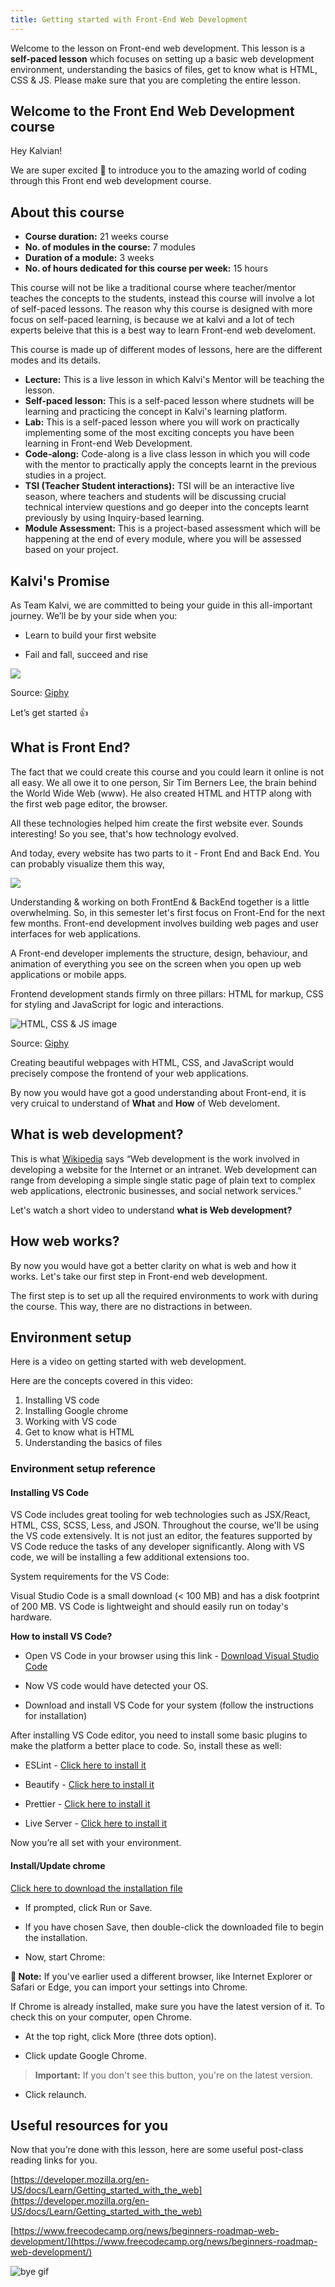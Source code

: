 ```yaml
---
title: Getting started with Front-End Web Development 
---
```



Welcome to the lesson on Front-end web development. This lesson is a **self-paced lesson** which focuses on setting up a basic web development environment, understanding the basics of files, get to know what is HTML, CSS & JS. Please make sure that you are completing the entire lesson.


## Welcome to the Front End Web Development course

Hey Kalvian!

We are super excited 🤩 to introduce you to the amazing world of coding through this Front end web development course. 

## About this course

- **Course duration:** 21 weeks course
- **No. of modules in the course:** 7 modules 
- **Duration of a module:** 3 weeks 
- **No. of hours dedicated for this course per week:** 15 hours 

This course will not be like a traditional course where teacher/mentor teaches the concepts to the students, instead this course will involve a lot of self-paced lessons. The reason why this course is designed with more focus on self-paced learning, is because we at kalvi and a lot of tech experts beleive that this is a best way to learn Front-end web develoment.

This course is made up of different modes of lessons, here are the different modes and its details.
- **Lecture:** This is a live lesson in which Kalvi's Mentor will be teaching the lesson.
- **Self-paced lesson:** This is a self-paced lesson where studnets will be learning and practicing the concept in Kalvi's learning platform.
- **Lab:** This is a self-paced lesson where you will work on practically implementing some of the most exciting concepts you have been learning in Front-end Web Development.
- **Code-along:**  Code-along is a live class lesson in which you will code with the mentor to practically apply the concepts learnt in the previous studies in a project.
- **TSI (Teacher Student interactions):** TSI will be an interactive live season, where teachers and students will be discussing crucial technical interview questions and go deeper into the concepts learnt previously by using Inquiry-based learning. 
- **Module Assessment:** This is a project-based assessment which will be happening at the end of every module, where you will be assessed based on your project.

## Kalvi's Promise

As Team Kalvi, we are committed to being your guide in this all-important journey. We’ll be by your side when you:

- Learn to build your first website

- Fail and fall, succeed and rise

![](https://media3.giphy.com/media/L8K62iTDkzGX6/giphy.gif)

Source: [Giphy](https://giphy.com/gifs/web-development-L8K62iTDkzGX6)

Let’s get started 👍

## What is Front End?

The fact that we could create this course and you could learn it online is not all easy. We all owe it to one person, Sir Tim Berners Lee, the brain behind the World Wide Web (www). He also created HTML and HTTP along with the first web page editor, the browser.

All these technologies helped him create the first website ever. Sounds interesting! So you see, that's how technology evolved.

And today, every website has two parts to it - Front End and Back End. You can probably visualize them this way,

![](https://s3.ap-south-1.amazonaws.com/kalvi-education.github.io/front-end-web-development/fe000102.png)

Understanding & working on both FrontEnd & BackEnd together is a little overwhelming. So, in this semester let's first focus on Front-End for the next few months. 
Front-end development involves building web pages and user interfaces for web applications. 

A Front-end developer implements the structure, design, behaviour, and animation of everything you see on the screen when you open up web applications or mobile apps.

Frontend development stands firmly on three pillars: HTML for markup, CSS for styling and JavaScript for logic and interactions.

![HTML, CSS & JS image](https://i.giphy.com/media/fuJPZBIIqzbt1kAYVc/giphy.webp)

Source: [Giphy](https://i.giphy.com/media/fuJPZBIIqzbt1kAYVc/giphy.webp)

Creating beautiful webpages with HTML, CSS, and JavaScript would precisely compose the frontend of your web applications.

By now you would have got a good understanding about Front-end, it is very cruical to understand of **What** and **How** of Web develoment.

## What is web development?

This is what [Wikipedia](https://en.wikipedia.org/wiki/Web_development) says “Web development is the work involved in developing a website for the Internet or an intranet. Web development can range from developing a simple single static page of plain text to complex web applications, electronic businesses, and social network services.” 

Let's watch a short video to understand **what is Web development?**
<!--  -->
<Youtube videoId="5YDVJaItmaY" start="0" end="616"  />


## How web works?

<Youtube videoId="hJHvdBlSxug" />

By now you would have got a better clarity on what is web and how it works. Let's take our first step in Front-end web development.

The first step is to set up all the required environments to work with during the course. This way, there are no distractions in between. 


## Environment setup

Here is a video on getting started with web development.

<Youtube videoId="kUMe1FH4CHE" start="55" end="1212" />

Here are the concepts covered in this video:

1. Installing VS code
2. Installing Google chrome
3. Working with VS code
4. Get to know what is HTML
5. Understanding the basics of files

### Environment setup reference  

#### Installing VS Code

VS Code includes great tooling for web technologies such as JSX/React, HTML, CSS, SCSS, Less, and JSON. Throughout the course, we'll be using the VS code extensively. It is not just an editor, the features supported by VS Code reduce the tasks of any developer significantly. Along with VS code, we will be installing a few additional extensions too.

System requirements for the VS Code:

Visual Studio Code is a small download (&lt; 100 MB) and has a disk footprint of 200 MB. VS Code is lightweight and should easily run on today's hardware.

**How to install VS Code?**

- Open VS Code in your browser using this link -  [Download Visual Studio Code](https://code.visualstudio.com)

- Now VS code would have detected your OS.

- Download and install VS Code for your system (follow the instructions for installation)

After installing VS Code editor, you need to install some basic plugins to make the platform a better place to code. So, install these as well:

- ESLint - [Click here to install it](https://marketplace.visualstudio.com/items?itemName=dbaeumer.vscode-eslint)

- Beautify - [Click here to install it](https://marketplace.visualstudio.com/items?itemName=HookyQR.beautify)

- Prettier - [Click here to install it](https://marketplace.visualstudio.com/items?itemName=esbenp.prettier-vscode)

- Live Server - [Click here to install it](https://marketplace.visualstudio.com/items?itemName=ritwickdey.LiveServer)

Now you’re all set with your environment.

#### Install/Update chrome

[Click here to download the installation file](https://www.google.com/chrome/?brand=CHBD&gclid=EAIaIQobChMIiKzR3_mC5wIVkIWPCh0S2AoxEAAYASABEgIsvvD_BwE&gclsrc=aw.ds)

- If prompted, click Run or Save.

- If you have chosen Save, then double-click the downloaded file to begin the installation.

- Now, start Chrome:


**🚨 Note:** If you've earlier used a different browser, like Internet Explorer or Safari or Edge, you can import your settings into Chrome.

If Chrome is already installed, make sure you have the latest version of it. To check this on your computer, open Chrome.

- At the top right, click More (three dots option).

- Click update Google Chrome.

> **Important:** If you don't see this button, you're on the latest version.

- Click relaunch.


<!-- ![alt_text](images/image1.png "image_tooltip") -->



## Useful resources for you

Now that you’re done with this lesson, here are some useful post-class reading links for you.

[https://developer.mozilla.org/en-US/docs/Learn/Getting_started_with_the_web](https://developer.mozilla.org/en-US/docs/Learn/Getting_started_with_the_web)

[https://www.freecodecamp.org/news/beginners-roadmap-web-development/](https://www.freecodecamp.org/news/beginners-roadmap-web-development/)

![bye gif](https://media4.giphy.com/media/KctrWMQ7u9D2du0YmD/giphy.gif?cid=ecf05e47dztxadge2khrtu45d1bfecfaopazvkubq33vnejx&rid=giphy.gif&ct=g)